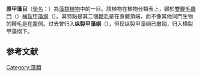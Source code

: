 {{unreferenced|time=2017-03-09T04:12:40+00:00}}
{{Automatic taxobox
| image = Prorocentrum micans.jpg
| image_alt = Prorocentrum micans
| image_caption = ''[[Prorocentrum_micans|Prorocentrum micans]]''
| taxon= Prorocentrales
| authority = [[Ernst_Lemmermann|Lemmermann]], 1910 
| subdivision_ranks = Families<ref name=WoRMS>Guiry, M.D. & Guiry, G.M. (2018). AlgaeBase. World-wide electronic publication, National University of Ireland, Galway (taxonomic information republished from AlgaeBase with permission of M.D. Guiry). Prorocentrales. Accessed through: World Register of Marine Species at: http://www.marinespecies.org/aphia.php?p=taxdetails&id=109396 on 2018-04-27</ref><ref name=AGB>Guiry, M.D. & Guiry, G.M. 2018. AlgaeBase. World-wide electronic publication, National University of Ireland, Galway. http://www.algaebase.org/browse/taxonomy/?id=4498 ; searched on 27 April 2018.</ref>
| subdivision = 
*[[Haplodiniaceae|Haplodiniaceae]] <small>[[Erich_Lindemann|Lindemann]], 1928</small>
*[[Prorocentraceae|Prorocentraceae]] <small>[[Samuel_Friedrich_Stein|F.Stein]], 1883</small>
}}
'''原甲藻目'''（[[學名|學名]]：{{lang|la|Prorocentrales}}）為[[藻類植物|藻類植物]]中的一目。該植物在植物分類表上，歸於[[雙鞭毛蟲門|雙鞭毛蟲門]]（{{lang|la|Pyrrophyta}}）[[横裂甲藻纲|横裂甲藻纲]]（{{lang|la|Dinophyceae}}）。其特點是其二個[[鞭毛|鞭毛]]是在身體頂端，而不像其他同門生物的鞭毛是在腹側。过去曾归入'''纵裂甲藻纲'''（{{lang|la|Desophyceae}}），但现纵裂甲藻纲已撤销，归入横裂甲藻纲下。
==参考文献==
{{reflist}}
{{Taxonbar|from=Q855871}}

[[Category:藻類|Category:藻類]]


{{Algae-stub}}